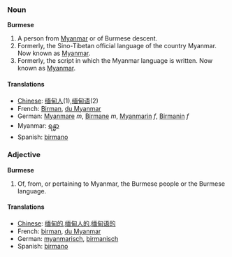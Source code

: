 ===Noun===
'''Burmese'''

#A person from [[Myanmar]] or of Burmese descent.
#Formerly, the Sino-Tibetan official language of the country Myanmar. Now known as [[Myanmar]].
#Formerly, the script in which the Myanmar language is written. Now known as [[Myanmar]].

====Translations====
*[[Chinese]]: [[缅甸人]](1),[[缅甸语]](2)
*French: [[Birman]], [[du Myanmar]]
*German: [[Myanmare]] ''m'', [[Birmane]] ''m'', [[Myanmarin]] ''f'', [[Birmanin]] ''f''
*Myanmar: [[ရန္မာ]]
*Spanish: [[birmano]]

===Adjective===
'''Burmese'''

#Of, from, or pertaining to Myanmar, the Burmese people or the Burmese language.

====Translations====
*[[Chinese]]: [[缅甸的]],[[缅甸人的]],[[缅甸语的]]
*French: [[birman]], [[du Myanmar]]
*German: [[myanmarisch]], [[birmanisch]]
*Spanish: [[birmano]]